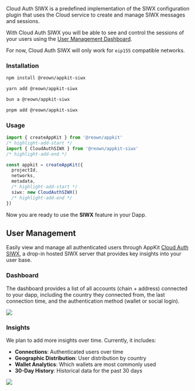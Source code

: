 Cloud Auth SIWX is a predefined implementation of the SIWX configuration plugin that uses the Cloud service to create and manage SIWX messages and sessions.

With Cloud Auth SIWX you will be able to see and control the sessions of your users using the [User Management Dashboard](#user-management).

<Warning>

For now, Cloud Auth SIWX will only work for `eip155` compatible networks.

</Warning>

### Installation

<CodeGroup>

```bash npm
npm install @reown/appkit-siwx
```

```bash Yarn
yarn add @reown/appkit-siwx
```

```bash Bun
bun a @reown/appkit-siwx
```

```bash pnpm
pnpm add @reown/appkit-siwx
```
</CodeGroup>

### Usage

```ts
import { createAppKit } from '@reown/appkit'
/* highlight-add-start */
import { CloudAuthSIWX } from '@reown/appkit-siwx'
/* highlight-add-end */

const appkit = createAppKit({
  projectId,
  networks,
  metadata,
  /* highlight-add-start */
  siwx: new CloudAuthSIWX()
  /* highlight-add-end */
})
```

Now you are ready to use the **SIWX** feature in your Dapp.

## User Management

Easily view and manage all authenticated users through AppKit [Cloud Auth SIWX](/appkit/features/siwx/siwx-cloud-auth), a drop-in hosted SIWX server that provides key insights into your user base.


### Dashboard

The dashboard provides a list of all accounts (chain + address) connected to your dapp, including the country they connected from, the last connection time, and the authentication method (wallet or social login).

<Frame caption="User Management">
    <img src="/images/assets/user-management.png" />
</Frame>

### Insights

We plan to add more insights over time. Currently, it includes:

- **Connections**: Authenticated users over time  
- **Geographic Distribution**: User distribution by country  
- **Wallet Analytics**: Which wallets are most commonly used  
- **30-Day History**: Historical data for the past 30 days  

<Frame caption="User Management">
    <img src="/images/assets/insights.png" />
</Frame>